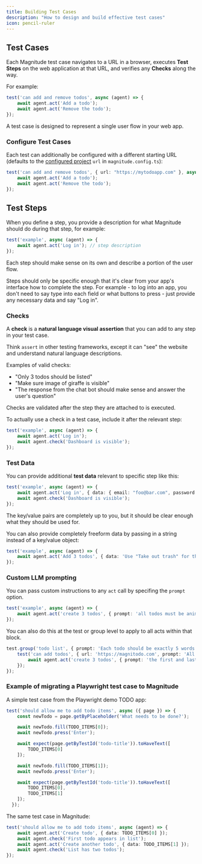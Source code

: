 ```yaml
---
title: Building Test Cases
description: "How to design and build effective test cases"
icon: pencil-ruler
---
```


## Test Cases

Each Magnitude test case navigates to a URL in a browser, executes **Test Steps** on the web application at that URL, and verifies any **Checks** along the way.

For example:
```typescript
test('can add and remove todos', async (agent) => {
    await agent.act('Add a todo');
    await agent.act('Remove the todo');
});
```

<Info>A test case is designed to represent a single user flow in your web app.</Info>


### Configure Test Cases

Each test can additionally be configured with a different starting URL (defaults to the [configured project](/customization/configuration) `url` in `magnitude.config.ts`):

```typescript
test('can add and remove todos', { url: "https://mytodoapp.com" }, async (agent) => {
    await agent.act('Add a todo');
    await agent.act('Remove the todo');
});
```

## Test Steps

When you define a step, you provide a description for what Magnitude should do during that step, for example:
```typescript
test('example', async (agent) => {
    await agent.act('Log in'); // step description
});
```
Each step should make sense on its own and describe a portion of the user flow.

Steps should only be specific enough that it's clear from your app's interface how to complete the step. For example - to log into an app, you don't need to say type into each field or what buttons to press - just provide any necessary data and say "Log in".

### Checks

A **check** is a **natural language visual assertion** that you can add to any step in your test case.

<Info>Think `assert` in other testing frameworks, except it can "see" the website and understand natural language descriptions.</Info>

Examples of valid checks:
- "Only 3 todos should be listed"
- "Make sure image of giraffe is visible"
- "The response from the chat bot should make sense and answer the user's question"

<Info>Checks are validated after the step they are attached to is executed.</Info>

To actually use a check in a test case, include it after the relevant step:
```typescript
test('example', async (agent) => {
    await agent.act('Log in');
    await agent.check('Dashboard is visible');
});
```

### Test Data

You can provide additional **test data** relevant to specific step like this:

```typescript
test('example', async (agent) => {
    await agent.act('Log in', { data: { email: "foo@bar.com", password: "foo" } });
    await agent.check('Dashboard is visible');
});
```

<Info>The key/value pairs are completely up to you, but it should be clear enough what they should be used for.</Info>

You can also provide completely freeform data by passing in a string instead of a key/value object:
```typescript
test('example', async (agent) => {
    await agent.act('Add 3 todos', { data: 'Use "Take out trash" for the first todo and make up the other 2' });
});
```

### Custom LLM prompting

You can pass custom instructions to any `act` call by specifing the `prompt` option.

```typescript
test('example', async (agent) => {
    await agent.act('create 3 todos', { prompt: 'all todos must be animal-related' });
});
```

You can also do this at the test or group level to apply to all acts within that block.

```typescript
test.group('todo list', { prompt: 'Each todo should be exactly 5 words'}, () => {
    test('can add todos', { url: 'https://magnitodo.com', prompt: 'All todos should be animal related' }, async (agent) => {
        await agent.act('create 3 todos', { prompt: 'the first and last word on the todo must start with the same letter'});
    });
});
```

### Example of migrating a Playwright test case to Magnitude

A simple test case from the Playwright demo TODO app:
```typescript  
test('should allow me to add todo items', async ({ page }) => {
    const newTodo = page.getByPlaceholder('What needs to be done?');

    await newTodo.fill(TODO_ITEMS[0]);
    await newTodo.press('Enter');

    await expect(page.getByTestId('todo-title')).toHaveText([
        TODO_ITEMS[0]
    ]);

    await newTodo.fill(TODO_ITEMS[1]);
    await newTodo.press('Enter');

    await expect(page.getByTestId('todo-title')).toHaveText([
        TODO_ITEMS[0],
        TODO_ITEMS[1]
    ]);
  });
```

The same test case in Magnitude:
```typescript
test('should allow me to add todo items', async (agent) => {
    await agent.act('Create todo', { data: TODO_ITEMS[0] });
    await agent.check('First todo appears in list');
    await agent.act('Create another todo', { data: TODO_ITEMS[1] });
    await agent.check('List has two todos');
});
```
